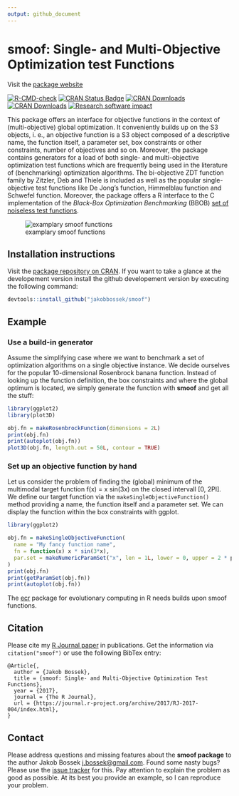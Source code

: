 ```yaml
---
output: github_document
---
```

# smoof: Single- and Multi-Objective Optimization test Functions

Visit the [package website](https://jakobbossek.github.io/smoof/)

<!-- badges: start -->
[![R-CMD-check](https://github.com/jakobbossek/smoof/workflows/R-CMD-check/badge.svg)](https://github.com/jakobbossek/smoof/actions)
[![CRAN Status Badge](http://www.r-pkg.org/badges/version/smoof)](http://cran.r-project.org/web/packages/smoof)
[![CRAN Downloads](http://cranlogs.r-pkg.org/badges/smoof)](http://cran.rstudio.com/web/packages/smoof/index.html)
[![CRAN Downloads](http://cranlogs.r-pkg.org/badges/grand-total/smoof?color=orange)](http://cran.rstudio.com/web/packages/smoof/index.html)
[![Research software impact](http://depsy.org/api/package/cran/smoof/badge.svg)](http://depsy.org/package/r/smoof)
<!-- badges: end -->

This package offers an interface for objective functions in the context of (multi-objective) global optimization. It conveniently builds up on the S3 objects, i. e., an objective function is a S3 object composed of a descriptive name, the function itself, a parameter set, box constraints or other constraints, number of objectives and so on. Moreover, the package contains generators for a load of both single- and multi-objective optimization test functions which are frequently being used in the literature of (benchmarking) optimization algorithms.
The bi-objective ZDT function family by Zitzler, Deb and Thiele is included as well as the popular single-objective test functions like De Jong's function, Himmelblau function and Schwefel function. Moreover, the package offers a R interface to the C implementation of the *Black-Box Optimization Benchmarking* (BBOB) [set of noiseless test functions](http://coco.gforge.inria.fr/doku.php?id=bbob-2009-downloads).

![examplary smoof functions](https://raw.githubusercontent.com/jakobbossek/smoof/screenshots/smoof_funs_example.png)

## Installation instructions

Visit the [package repository on CRAN](http://cran.r-project.org/web/packages/smoof/index.html). If you want to take a glance at the developement version install the github developement version by executing the following command:

```r
devtools::install_github("jakobbossek/smoof")
```

## Example

### Use a build-in generator
Assume the simplifying case where we want to benchmark a set of optimization algorithms on a single objective instance. We decide ourselves for the popular 10-dimensional Rosenbrock banana function. Instead of looking up the function definition, the box constraints and where the global optimum is located, we simply generate the function with **smoof** and get all the stuff:

```r
library(ggplot2)
library(plot3D)

obj.fn = makeRosenbrockFunction(dimensions = 2L)
print(obj.fn)
print(autoplot(obj.fn))
plot3D(obj.fn, length.out = 50L, contour = TRUE)
```

### Set up an objective function by hand
Let us consider the problem of finding the (global) minimum of the multimodal target function f(x) = x sin(3x) on the closed intervall [0, 2PI]. We define our target function via the ```makeSingleObjectiveFunction()``` method providing a name, the function itself and a parameter set. We can display the function within the box constraints with ggplot.

```r
library(ggplot2)

obj.fn = makeSingleObjectiveFunction(
  name = "My fancy function name",
  fn = function(x) x * sin(3*x),
  par.set = makeNumericParamSet("x", len = 1L, lower = 0, upper = 2 * pi)
)
print(obj.fn)
print(getParamSet(obj.fn))
print(autoplot(obj.fn))
```

The [ecr](https://github.com/jakobbossek/ecr2) package for evolutionary computing in R needs builds upon smoof functions.

## Citation

Please cite my [R Journal paper](https://journal.r-project.org/archive/2017/RJ-2017-004/index.html) in publications. Get the information via `citation("smoof")` or use the following BibTex entry:
```
@Article{,
  author = {Jakob Bossek},
  title = {smoof: Single- and Multi-Objective Optimization Test Functions},
  year = {2017},
  journal = {The R Journal},
  url = {https://journal.r-project.org/archive/2017/RJ-2017-004/index.html},
}
```

## Contact

Please address questions and missing features about the **smoof package** to the author Jakob Bossek <j.bossek@gmail.com>. Found some nasty bugs? Please use the [issue tracker](https://github.com/jakobbossek/smoof/issues) for this. Pay attention to explain the problem as good as possible. At its best you provide an example, so I can reproduce your problem.
